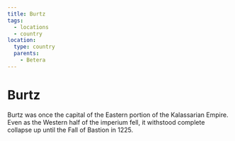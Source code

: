 ```yaml
---
title: Burtz
tags:
  - locations
  - country
location:
  type: country
  parents:
    - Betera
---
```


<Stub />

# Burtz

Burtz was once the capital of the Eastern portion of the Kalassarian Empire.
Even as the Western half of the imperium fell, it withstood complete collapse up
until the Fall of Bastion in 1225.
